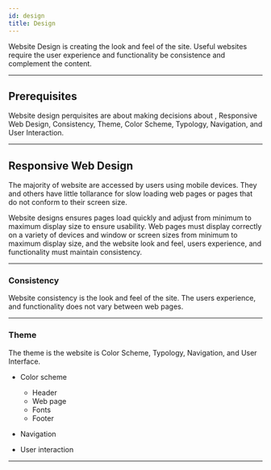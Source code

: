 ```yaml
---
id: design
title: Design
---
```


Website Design is creating the  look and feel of the site. Useful websites require the user experience and functionality be consistence and complement the content.

---

## Prerequisites

Website design perquisites are about making decisions about , Responsive Web Design, Consistency, Theme, Color Scheme, Typology, Navigation, and User Interaction.

---

## Responsive Web Design

The majority of website are accessed by users using mobile devices. They and others have little tollarance for slow loading web pages or pages that do not conform to their screen size.

Website designs  ensures pages load quickly and adjust from minimum to maximum display size to ensure usability. Web pages must display correctly on a variety of devices and window or screen sizes from minimum to maximum display size, and the website look and feel, users experience, and functionality must maintain consistency.

---

### Consistency

Website consistency is the look and feel of the site.  The users experience, and functionality does not vary between web pages.

---

### Theme

The theme is the website is Color Scheme, Typology, Navigation, and User Interface.


- Color scheme  
	- Header
	- Web page
	- Fonts
	- Footer

- Navigation

- User interaction

---